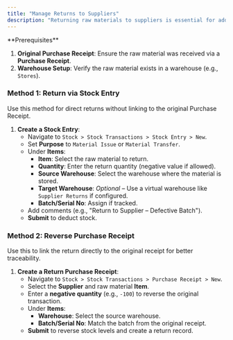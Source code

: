 ```yaml
---
title: "Manage Returns to Suppliers"
description: "Returning raw materials to suppliers is essential for addressing defects, overstocking, or quality issues. The CGIC App allows you to process returns while maintaining accurate inventory records and supplier accountability. This guide covers two methods: Stock Entry and Purchase Receipt reversal."
---
```


<Info>
  **Prerequisites**

  1. **Original Purchase Receipt**: Ensure the raw material was received via a **Purchase Receipt**.
  2. **Warehouse Setup**: Verify the raw material exists in a warehouse (e.g., `Stores`).
</Info>

### **Method 1: Return via Stock Entry**

Use this method for direct returns without linking to the original Purchase Receipt.

1. **Create a Stock Entry**:
   - Navigate to `Stock > Stock Transactions > Stock Entry > New`.
   - Set **Purpose** to `Material Issue` or `Material Transfer`.
   - Under **Items**:
     - **Item**: Select the raw material to return.
     - **Quantity**: Enter the return quantity (negative value if allowed).
     - **Source Warehouse**: Select the warehouse where the material is stored.
     - **Target Warehouse**: _Optional_ – Use a virtual warehouse like `Supplier Returns` if configured.
     - **Batch/Serial No**: Assign if tracked.
   - Add comments (e.g., "Return to Supplier – Defective Batch").
   - **Submit** to deduct stock.

### **Method 2: Reverse Purchase Receipt**

Use this to link the return directly to the original receipt for better traceability.

1. **Create a Return Purchase Receipt**:
   - Navigate to `Stock > Stock Transactions > Purchase Receipt > New`.
   - Select the **Supplier** and raw material **Item**.
   - Enter a **negative quantity** (e.g., `-100`) to reverse the original transaction.
   - Under **Items**:
     - **Warehouse**: Select the source warehouse.
     - **Batch/Serial No**: Match the batch from the original receipt.
   - **Submit** to reverse stock levels and create a return record.